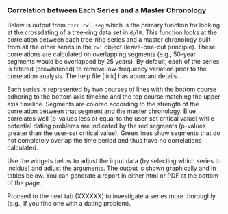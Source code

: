 ### Correlation between Each Series and a Master Chronology 
Below is output from `corr.rwl.seg` which is the primary function for looking at the crossdating of a tree-ring data set in `dplR`. This function looks at the correlation between each tree-ring series and a master chronology built from all the other series in the `rwl` object (leave-one-out principle). These correlations are calculated on overlapping segments (e.g., 50-year segments would be overlapped by 25 years). By default, each of the series is filtered (prewhitened) to remove low-frequency variation prior to the correlation analysis. The help file [link] has abundant  details. 

Each series is represented by two courses of lines with the bottom course adhering to the bottom axis timeline and the top course matching the upper axis timeline.  Segments are colored according to the strength of the correlation between  that segment and the master chronology. Blue correlates well (p-values less  or equal to the user-set critical value) while potential dating problems  are indicated by the red segments (p-values greater than the user-set critical value). Green lines show segments that do not completely overlap the time period and thus have no correlations calculated.

Use the widgets below to adjust the input data (by selecting which series to incldue) and adjust the arguments. The output is shown graphically and in tables below. You can generate a report in either html or PDF at the bottom of the page. 

Proceed to the next tab (XXXXXX) to investigate a series more thoroughly (e.g., if you find one with a dating problem).
